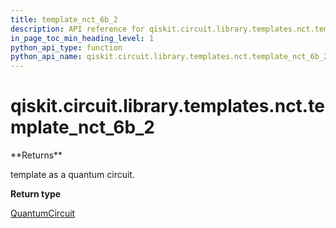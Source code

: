 ```yaml
---
title: template_nct_6b_2
description: API reference for qiskit.circuit.library.templates.nct.template_nct_6b_2
in_page_toc_min_heading_level: 1
python_api_type: function
python_api_name: qiskit.circuit.library.templates.nct.template_nct_6b_2
---
```


# qiskit.circuit.library.templates.nct.template\_nct\_6b\_2

<Function id="qiskit.circuit.library.templates.nct.template_nct_6b_2" isDedicatedPage={true} github="https://github.com/qiskit/qiskit/tree/stable/0.18/qiskit/circuit/library/templates/nct/template_nct_6b_2.py" signature="template_nct_6b_2()">
  **Returns**

  template as a quantum circuit.

  **Return type**

  [QuantumCircuit](qiskit.circuit.QuantumCircuit "qiskit.circuit.QuantumCircuit")
</Function>

